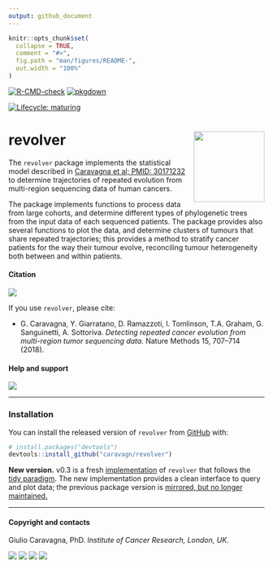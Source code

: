 ```yaml
---
output: github_document
---
```



```r
knitr::opts_chunk$set(
  collapse = TRUE,
  comment = "#>",
  fig.path = "man/figures/README-",
  out.width = "100%"
)
```

<!-- badges: start -->
[![R-CMD-check](https://github.com/caravagnalab/revolver/workflows/R-CMD-check/badge.svg)](https://github.com/caravagnalab/revolver/actions)
[![pkgdown](https://github.com/caravagnalab/CNAqc/actions/workflows/pkgdown.yaml/badge.svg)](https://github.com/caravagnalab/CNAqc/actions/workflows/pkgdown.yaml)

[![Lifecycle: maturing](https://img.shields.io/badge/lifecycle-maturing-blue.svg)](https://www.tidyverse.org/lifecycle/#maturing)

<!-- badges: end -->

# revolver <a href='caravagn.github.io/revolver'><img src='man/figures/logo.png' align="right" height="139" /></a>

The `revolver` package implements the statistical model described in [Caravagna et al; PMID: 30171232](https://www.ncbi.nlm.nih.gov/pubmed/30171232) to determine trajectories of repeated evolution from multi-region sequencing data of human cancers. 

The package implements functions to process data from large cohorts, and determine different types of phylogenetic trees from the input data of each sequenced patients. The package provides also several functions to plot the data, and determine clusters of tumours that share repeated trajectories; this provides a method to stratify cancer patients for the way their tumour evolve, reconciling tumour heterogeneity both between and within patients.
  
  
#### Citation

[![](https://img.shields.io/badge/doi-10.1038/s41592--018--0108--x-red.svg)](https://doi.org/10.1038/s41592-018-0108-x)


If you use `revolver`, please cite:

* G. Caravagna, Y. Giarratano, D. Ramazzoti, I. Tomlinson, T.A. Graham, G. Sanguinetti, A. Sottoriva. *Detecting repeated cancer evolution from multi-region tumor sequencing data.* Nature Methods 15, 707–714 (2018). 

#### Help and support

[![](https://img.shields.io/badge/GitHub%20Pages-https://caravagn.github.io/revolver/-yellow.svg)](https://caravagn.github.io/revolver)

-----

### Installation

You can install the released version of `revolver` from
[GitHub](https://github.com/) with:

``` r
# install.packages("devtools")
devtools::install_github("caravagn/revolver")
```

**New version.** v0.3 is a fresh [implementation](https://caravagn.github.io/revolver/reference/index.html) of `revolver` that follows the [tidy paradigm](https://www.tidyverse.org/). The new implementation provides a clean interface to query and plot data; the previous package version is  [mirrored, but no longer maintained.](https://github.com/caravagn/revolver/tree/pre_tibbles)

-----

#### Copyright and contacts

Giulio Caravagna, PhD. _Institute of Cancer Research, London, UK_.

[![](https://img.shields.io/badge/Email-gcaravagn@gmail.com-seagreen.svg)](mailto:gcaravagn@gmail.com)
[![](https://img.shields.io/badge/Github-caravagn-seagreen.svg)](https://github.com/caravagn)
[![](https://img.shields.io/badge/Twitter-@gcaravagna-steelblue.svg)](https://twitter.com/gcaravagna)
[![](https://img.shields.io/badge/Personal%20webpage-https://bit.ly/2kc9E6Y-red.svg)](https://sites.google.com/site/giuliocaravagna/)
